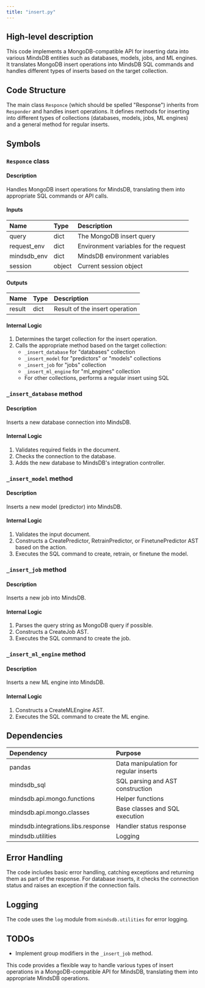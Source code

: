 ```yaml
---
title: "insert.py"
---
```


## High-level description
This code implements a MongoDB-compatible API for inserting data into various MindsDB entities such as databases, models, jobs, and ML engines. It translates MongoDB insert operations into MindsDB SQL commands and handles different types of inserts based on the target collection.

## Code Structure
The main class `Responce` (which should be spelled "Response") inherits from `Responder` and handles insert operations. It defines methods for inserting into different types of collections (databases, models, jobs, ML engines) and a general method for regular inserts.

## Symbols

### `Responce` class
#### Description
Handles MongoDB insert operations for MindsDB, translating them into appropriate SQL commands or API calls.

#### Inputs
| Name | Type | Description |
|:-----|:-----|:------------|
| query | dict | The MongoDB insert query |
| request_env | dict | Environment variables for the request |
| mindsdb_env | dict | MindsDB environment variables |
| session | object | Current session object |

#### Outputs
| Name | Type | Description |
|:-----|:-----|:------------|
| result | dict | Result of the insert operation |

#### Internal Logic
1. Determines the target collection for the insert operation.
2. Calls the appropriate method based on the target collection:
   - `_insert_database` for "databases" collection
   - `_insert_model` for "predictors" or "models" collections
   - `_insert_job` for "jobs" collection
   - `_insert_ml_engine` for "ml_engines" collection
   - For other collections, performs a regular insert using SQL

### `_insert_database` method
#### Description
Inserts a new database connection into MindsDB.

#### Internal Logic
1. Validates required fields in the document.
2. Checks the connection to the database.
3. Adds the new database to MindsDB's integration controller.

### `_insert_model` method
#### Description
Inserts a new model (predictor) into MindsDB.

#### Internal Logic
1. Validates the input document.
2. Constructs a CreatePredictor, RetrainPredictor, or FinetunePredictor AST based on the action.
3. Executes the SQL command to create, retrain, or finetune the model.

### `_insert_job` method
#### Description
Inserts a new job into MindsDB.

#### Internal Logic
1. Parses the query string as MongoDB query if possible.
2. Constructs a CreateJob AST.
3. Executes the SQL command to create the job.

### `_insert_ml_engine` method
#### Description
Inserts a new ML engine into MindsDB.

#### Internal Logic
1. Constructs a CreateMLEngine AST.
2. Executes the SQL command to create the ML engine.

## Dependencies
| Dependency | Purpose |
|:-----------|:--------|
| pandas | Data manipulation for regular inserts |
| mindsdb_sql | SQL parsing and AST construction |
| mindsdb.api.mongo.functions | Helper functions |
| mindsdb.api.mongo.classes | Base classes and SQL execution |
| mindsdb.integrations.libs.response | Handler status response |
| mindsdb.utilities | Logging |

## Error Handling
The code includes basic error handling, catching exceptions and returning them as part of the response. For database inserts, it checks the connection status and raises an exception if the connection fails.

## Logging
The code uses the `log` module from `mindsdb.utilities` for error logging.

## TODOs
- Implement group modifiers in the `_insert_job` method.

This code provides a flexible way to handle various types of insert operations in a MongoDB-compatible API for MindsDB, translating them into appropriate MindsDB operations.